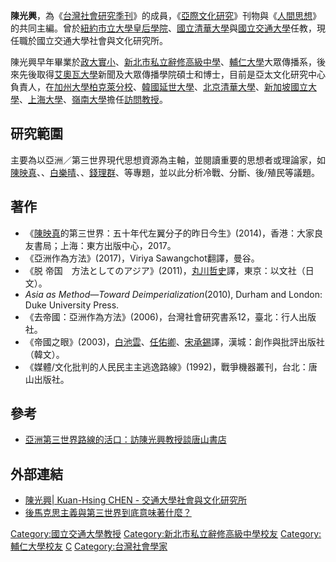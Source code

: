 {{unreferenced|time=2018-03-15T14:30:55+00:00}}
'''陳光興'''{{BD|1957年|}}，為《[[台灣社會研究季刊|台灣社會研究季刊]]》的成員，《[[亞際文化研究|亞際文化研究]]》刊物與《[[人間思想|人間思想]]》的共同主編。曾於[[紐約市立大學皇后學院|紐約市立大學皇后學院]]、[[國立清華大學|國立清華大學]]與[[國立交通大學|國立交通大學]]任教，現任職於國立交通大學社會與文化研究所。

陳光興早年畢業於[[政大實小|政大實小]]、[[新北市私立辭修高級中學|新北市私立辭修高級中學]]、[[輔仁大學|輔仁大學]]大眾傳播系，後來先後取得[[艾奧瓦大學|艾奧瓦大學]]新聞及大眾傳播學院碩士和博士，目前是亞太文化研究中心負責人，在[[加州大學柏克萊分校|加州大學柏克萊分校]]、[[韓國延世大學|韓國延世大學]]、[[北京清華大學|北京清華大學]]、[[新加坡國立大學|新加坡國立大學]]、[[上海大學|上海大學]]、[[嶺南大學_(香港)|嶺南大學]]擔任[[訪問教授|訪問教授]]。

==研究範圍==
主要為以亞洲／第三世界現代思想資源為主軸，並閱讀重要的思想者或理論家，如[[陳映真|陳映真]]、{{link-en|Ashis Nandy}}、[[白樂晴|白樂晴]]、{{link-en|Partha Chatterjee}}、[[錢理群|錢理群]]、{{link-en|Mahmood Mamdani}}等專題，並以此分析冷戰、分斷、後/殖民等議題。

==著作==
*《[[陳映真|陳映真]]的第三世界：五十年代左翼分子的昨日今生》(2014)，香港：大家良友書局；上海：東方出版中心，2017。
*《亞洲作為方法》(2017)，Viriya Sawangchot翻譯，曼谷。
*《脱 帝国　方法としてのアジア》(2011)，[[丸川哲史|丸川哲史]]譯，東京：以文社（日文）。
*  ''Asia as Method—Toward Deimperialization''(2010), Durham and London: Duke University Press.
*《去帝國：亞洲作為方法》(2006)，台灣社會研究書系12，臺北：行人出版社。
*《帝國之眼》(2003)，[[白池雲|白池雲]]、[[任佑卿|任佑卿]]、[[宋承錫|宋承錫]]譯，漢城：創作與批評出版社（韓文）。
*《媒體/文化批判的人民民主主逃逸路線》(1992)，戰爭機器叢刊，台北：唐山出版社。

==參考==
*[http://multitude.asia/archives/1046 亞洲第三世界路線的活口：訪陳光興教授談唐山書店] {{Wayback|url=http://multitude.asia/archives/1046 |date=20180416134852 }}

==外部連結==
*[http://www.srcs.nctu.edu.tw/srcs/teachers_cv_03.htm#011 陳光興| Kuan-Hsing CHEN - 交通大學社會與文化研究所] {{Wayback|url=http://www.srcs.nctu.edu.tw/srcs/teachers_cv_03.htm#011 |date=20170108201143 }}
*[https://tw.appledaily.com/local/20170418/PVVXJZJMIJLYUHIYVU2RWPBO2A/ 後馬克思主義與第三世界到底意味著什麼？]


[[Category:國立交通大學教授|Category:國立交通大學教授]]
[[Category:新北市私立辭修高級中學校友|Category:新北市私立辭修高級中學校友]]
[[Category:輔仁大學校友|Category:輔仁大學校友]]
[[Category:艾奧瓦大學校友|C]]
[[Category:台灣社會學家|Category:台灣社會學家]]